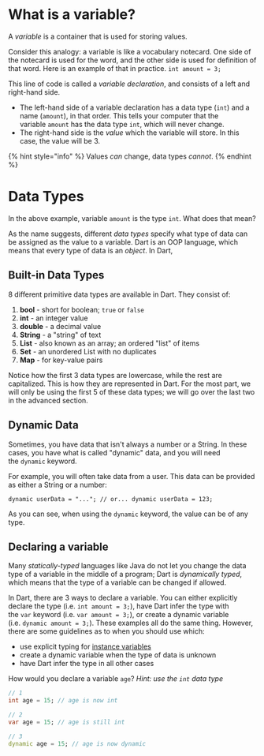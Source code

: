 # **What is a variable?**

A *variable* is a container that is used for storing values.

Consider this analogy: a variable is like a vocabulary notecard. One side of the notecard is used for the word, and the other side is used for definition of that word. Here is an example of that in practice. `int amount = 3;`

This line of code is called a *variable declaration*, and consists of a left and right-hand side.

- The left-hand side of a variable declaration has a data type (`int`) and a name (`amount`), in that order. This tells your computer that the variable `amount` has the data type `int`, which will never change.
- The right-hand side is the *value* which the variable will store. In this case, the value will be 3.

{% hint style="info" %} Values *can* change, data types *cannot*. {% endhint %}

# **Data Types**

In the above example, variable `amount` is the type `int`. What does that mean?

As the name suggests, different *data types* specify what type of data can be assigned as the value to a variable. Dart is an OOP language, which means that every type of data is an *object*. In Dart,

## **Built-in Data Types**

8 different primitive data types are available in Dart. They consist of:

1. **bool** - short for boolean; `true` or `false`
2. **int** - an integer value
3. **double** - a decimal value
4. **String** - a "string" of text
5. **List** - also known as an array; an ordered "list" of items
6. **Set** - an unordered List with no duplicates
7. **Map** - for key-value pairs

Notice how the first 3 data types are lowercase, while the rest are capitalized. This is how they are represented in Dart. For the most part, we will only be using the first 5 of these data types; we will go over the last two in the advanced section.

## **Dynamic Data**

Sometimes, you have data that isn't always a number or a String. In these cases, you have what is called "dynamic" data, and you will need the `dynamic` keyword.

For example, you will often take data from a user. This data can be provided as either a String or a number:

`dynamic userData = "...";
// or...
dynamic userData = 123;`

As you can see, when using the `dynamic` keyword, the value can be of any type.

## **Declaring a variable**

Many *statically-typed* languages like Java do not let you change the data type of a variable in the middle of a program; Dart is *dynamically typed*, which means that the type of a variable can be changed if allowed.

In Dart, there are 3 ways to declare a variable. You can either explicitly declare the type (i.e. `int amount = 3;`), have Dart infer the type with the `var` keyword (i.e. `var amount = 3;`), or create a dynamic variable (i.e. `dynamic amount = 3;`). These examples all do the same thing. However, there are some guidelines as to when you should use which:

- use explicit typing for [instance variables](https://github.com/LearnWhileDoing/dart-fundamentals/blob/main/basic-dart-programming/classes/creating-a-class.md#instance-variables)
- create a dynamic variable when the type of data is unknown
- have Dart infer the type in all other cases

<Challenge>

<ChallengeDescription>

How would you declare a variable `age`? *Hint: use the `int` data type*

</ChallengeDescription>

<ChallengeAnswer>

```dart
// 1
int age = 15; // age is now int

// 2
var age = 15; // age is still int

// 3
dynamic age = 15; // age is now dynamic
```

</ChallengeAnswer>

</Challenge>